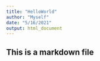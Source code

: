 ```yaml
---
title: "HelloWorld"
author: "Myself"
date: "5/16/2021"
output: html_document
---
```


## This is a markdown file